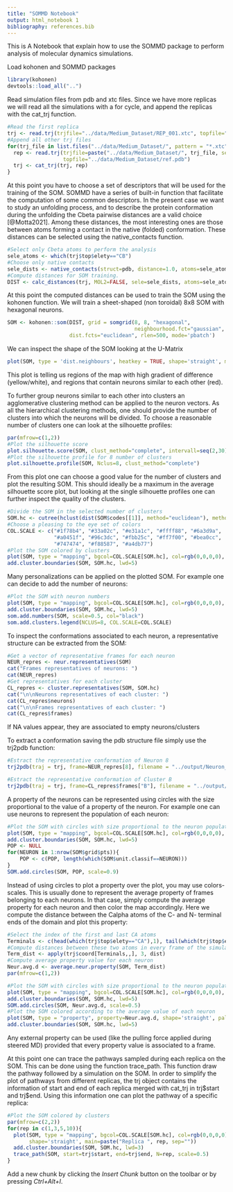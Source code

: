 ```yaml
---
title: "SOMMD Notebook"
output: html_notebook 1
bibliography: references.bib
---
```


This is A Notebook that explain how to use the SOMMD package to perform analysis of molecular dynamics simulations.

Load kohonen and SOMMD packages

```r
library(kohonen)
devtools::load_all("..")
```

Read simulation files from pdb and xtc files. Since we have more replicas we will read all the simulations with a for cycle, and append the replicas with the cat_trj function.

```r
#Read the first replica
trj <- read.trj(trjfile="../data/Medium_Dataset/REP_001.xtc", topfile="../data/Medium_Dataset/ref.pdb")
#Append all other trj files
for(trj_file in list.files("../data/Medium_Dataset/", pattern = "*.xtc")[-1]){
  rep <- read.trj(trjfile=paste("../data/Medium_Dataset/", trj_file, sep=""), 
                  topfile="../data/Medium_Dataset/ref.pdb")
  trj <- cat_trj(trj, rep)
}
```

At this point you have to choose a set of descriptors that will be used for the training of the SOM. SOMMD have a series of built-in function that facilitate the computation of some common descriptors. In the present case we want to study an unfolding process, and to describe the protein conformation during the unfolding the Cbeta pairwise distances are a valid choice [@Motta2021]. Among these distances, the most interesting ones are those between atoms forming a contact in the native (folded) conformation. These distances can be selected using the native_contacts function.

```r
#Select only Cbeta atoms to perform the analysis
sele_atoms <- which(trj$top$elety=="CB")
#Choose only native contacts
sele_dists <- native_contacts(struct=pdb, distance=1.0, atoms=sele_atoms)
#Compute distances for SOM training. 
DIST <- calc_distances(trj, MOL2=FALSE, sele=sele_dists, atoms=sele_atoms)
```

At this point the computed distances can be used to train the SOM using the kohonen function. We will train a sheet-shaped (non toroidal) 8x8 SOM with hexagonal neurons.

```r
SOM <- kohonen::som(DIST, grid = somgrid(8, 8, "hexagonal", 
                                         neighbourhood.fct="gaussian", toroidal=FALSE), 
                    dist.fcts="euclidean", rlen=500, mode='pbatch')
```

We can inspect the shape of the SOM looking at the U-Matrix

```r
plot(SOM, type = 'dist.neighbours', heatkey = TRUE, shape='straight', main="U-Matrix")
```

This plot is telling us regions of the map with high gradient of difference (yellow/white), and regions that contain neurons similar to each other (red).

To further group neurons similar to each other into clusters an agglomerative clustering method can be applied to the neuron vectors. As all the hierarchical clustering methods, one should provide the number of clusters into which the neurons will be divided. To choose a reasonable number of clusters one can look at the silhouette profiles:

```r
par(mfrow=c(1,2))
#Plot the silhouette score
plot.silhouette.score(SOM, clust_method="complete", intervall=seq(2,30))
#Plot the silhouette profile for 8 number of clusters
plot.silhouette.profile(SOM, Nclus=8, clust_method="complete")
```

From this plot one can choose a good value for the number of clusters and plot the resulting SOM. This should ideally be a maximum in the average silhouette score plot, but looking at the single silhouette profiles one can further inspect the quality of the clusters.

```r
#Divide the SOM in the selected number of clusters
SOM.hc <- cutree(hclust(dist(SOM$codes[[1]], method="euclidean"), method="complete"), 8)
#Choose a pleasing to the eye set of colors
COL.SCALE <- c("#1f78b4", "#33a02c", "#e31a1c", "#ffff88", "#6a3d9a", 
               "#a0451f", "#96c3dc", "#fbb25c", "#ff7f00", "#bea0cc", 
               "#747474", "#f88587", "#a4db77")
#Plot the SOM colored by clusters
plot(SOM, type = "mapping", bgcol=COL.SCALE[SOM.hc], col=rgb(0,0,0,0), shape='straight', main="")
add.cluster.boundaries(SOM, SOM.hc, lwd=5)

```

Many personalizations can be applied on the plotted SOM. For example one can decide to add the number of neurons:

```r
#Plot the SOM with neuron numbers
plot(SOM, type = "mapping", bgcol=COL.SCALE[SOM.hc], col=rgb(0,0,0,0), shape='straight', main="")
add.cluster.boundaries(SOM, SOM.hc, lwd=5)
som.add.numbers(SOM, scale=0.5, col="black")
som.add.clusters.legend(NCLUS=8, COL.SCALE=COL.SCALE)
```

To inspect the conformations associated to each neuron, a representative structure can be extracted from the SOM:

```r
#Get a vector of representative frames for each neuron
NEUR_repres <- neur.representatives(SOM)
cat("Frames representatives of neurons: ")
cat(NEUR_repres)
#Get representatives for each cluster
CL_repres <- cluster.representatives(SOM, SOM.hc)
cat("\n\nNeurons representatives of each cluster: ")
cat(CL_repres$neurons)
cat("\n\nFrames representatives of each cluster: ")
cat(CL_repres$frames)

```

If NA values appear, they are associated to empty neurons/clusters

To extract a conformation saving the pdb structure file simply use the trj2pdb function:

```r
#Estract the representative conformation of Neuron 8
trj2pdb(traj = trj, frame=NEUR_repres[8], filename = "../output/Neuron_8.pdb")

#Estract the representative conformation of Cluster B
trj2pdb(traj = trj, frame=CL_repres$frames["B"], filename = "../output/Cluster_B.pdb")
```

A property of the neurons can be represented using circles with the size proportional to the value of a property of the neuron. For example one can use neurons to represent the population of each neuron:

```r
#Plot the SOM with circles with size proportional to the neuron population 
plot(SOM, type = "mapping", bgcol=COL.SCALE[SOM.hc], col=rgb(0,0,0,0), shape='straight', main="")
add.cluster.boundaries(SOM, SOM.hc, lwd=5)
POP <- NULL
for(NEURON in 1:nrow(SOM$grid$pts)){
    POP <- c(POP, length(which(SOM$unit.classif==NEURON)))
}
SOM.add.circles(SOM, POP, scale=0.9)
```

Instead of using circles to plot a property over the plot, you may use colors-scales. This is usually done to represent the average property of frames belonging to each neurons. In that case, simply compute the average property for each neuron and then color the map accordingly. Here we compute the distance between the Calpha atoms of the C- and N- terminal ends of the domain and plot this property:

```r
#Select the index of the first and last CA atoms
Terminals <- c(head(which(trj$top$elety=="CA"),1), tail(which(trj$top$elety=="CA"),1))
#Compute distances between these two atoms in every frame of the simulation
Term_dist <- apply(trj$coord[Terminals,,], 3, dist)
#Compute average property value for each neuron
Neur.avg.d <- average.neur.property(SOM, Term_dist)
par(mfrow=c(1,2))

#Plot the SOM with circles with size proportional to the neuron population 
plot(SOM, type = "mapping", bgcol=COL.SCALE[SOM.hc], col=rgb(0,0,0,0), shape='straight', main="")
add.cluster.boundaries(SOM, SOM.hc, lwd=5)
SOM.add.circles(SOM, Neur.avg.d, scale=0.5)
#Plot the SOM colored according to the average value of each neuron
plot(SOM, type = "property", property=Neur.avg.d, shape='straight', palette.name=colorRampPalette(c("blue", "white", "red")), main="")
add.cluster.boundaries(SOM, SOM.hc, lwd=5)
```

Any external property can be used (like the pulling force applied during steered MD) provided that every property value is associated to a frame.

At this point one can trace the pathways sampled during each replica on the SOM. This can be done using the function trace_path. This function draw the pathway followed by a simulation on the SOM. In order to simplify the plot of pathways from different replicas, the trj object contains the information of start and end of each replica merged with cat_trj in trj\$start and trj\$end. Using this information one can plot the pathway of a specific replica:

```r
#Plot the SOM colored by clusters
par(mfrow=c(2,2))
for(rep in c(1,3,5,10)){
  plot(SOM, type = "mapping", bgcol=COL.SCALE[SOM.hc], col=rgb(0,0,0,0), 
       shape='straight', main=paste("Replica ", rep, sep=""))
  add.cluster.boundaries(SOM, SOM.hc, lwd=3)
  trace_path(SOM, start=trj$start, end=trj$end, N=rep, scale=0.5)
}

```

Add a new chunk by clicking the *Insert Chunk* button on the toolbar or by pressing *Ctrl+Alt+I*.
